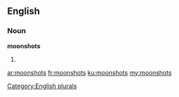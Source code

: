 ==English==

===Noun===
'''moonshots'''

# {{plural of|[[moonshot]]}}

[[Category:English plurals]]

[[ar:moonshots]]
[[fr:moonshots]]
[[ku:moonshots]]
[[my:moonshots]]